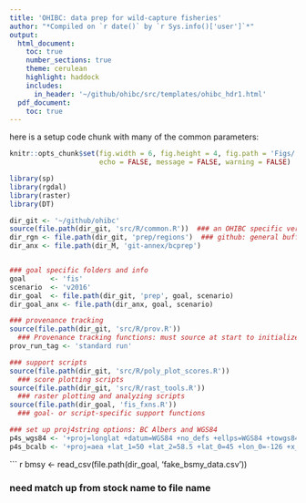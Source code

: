 ```yaml
---
title: 'OHIBC: data prep for wild-capture fisheries'
author: "*Compiled on `r date()` by `r Sys.info()['user']`*"
output: 
  html_document:
    toc: true
    number_sections: true
    theme: cerulean
    highlight: haddock
    includes: 
      in_header: '~/github/ohibc/src/templates/ohibc_hdr1.html'
  pdf_document:
    toc: true
---
```


here is a setup code chunk with many of the common parameters:
``` r
knitr::opts_chunk$set(fig.width = 6, fig.height = 4, fig.path = 'Figs/',
                      echo = FALSE, message = FALSE, warning = FALSE)

library(sp)
library(rgdal)
library(raster)
library(DT)

dir_git <- '~/github/ohibc'
source(file.path(dir_git, 'src/R/common.R'))  ### an OHIBC specific version of common.R
dir_rgn <- file.path(dir_git, 'prep/regions')  ### github: general buffer region shapefiles
dir_anx <- file.path(dir_M, 'git-annex/bcprep')


### goal specific folders and info
goal      <- 'fis'
scenario  <- 'v2016'
dir_goal  <- file.path(dir_git, 'prep', goal, scenario)
dir_goal_anx <- file.path(dir_anx, goal, scenario)

### provenance tracking
source(file.path(dir_git, 'src/R/prov.R'))   
  ### Provenance tracking functions: must source at start to initialize prov_track
prov_run_tag <- 'standard run'

### support scripts
source(file.path(dir_git, 'src/R/poly_plot_scores.R')) 
  ### score plotting scripts
source(file.path(dir_git, 'src/R/rast_tools.R')) 
  ### raster plotting and analyzing scripts
source(file.path(dir_goal, 'fis_fxns.R'))
  ### goal- or script-specific support functions

### set up proj4string options: BC Albers and WGS84
p4s_wgs84 <- '+proj=longlat +datum=WGS84 +no_defs +ellps=WGS84 +towgs84=0,0,0'
p4s_bcalb <- '+proj=aea +lat_1=50 +lat_2=58.5 +lat_0=45 +lon_0=-126 +x_0=1000000 +y_0=0 +datum=NAD83 +units=m +no_defs +ellps=GRS80 +towgs84=0,0,0'

```

``` r

bmsy <- read_csv(file.path(dir_goal, 'fake_bsmy_data.csv'))

### need match up from stock name to file name
